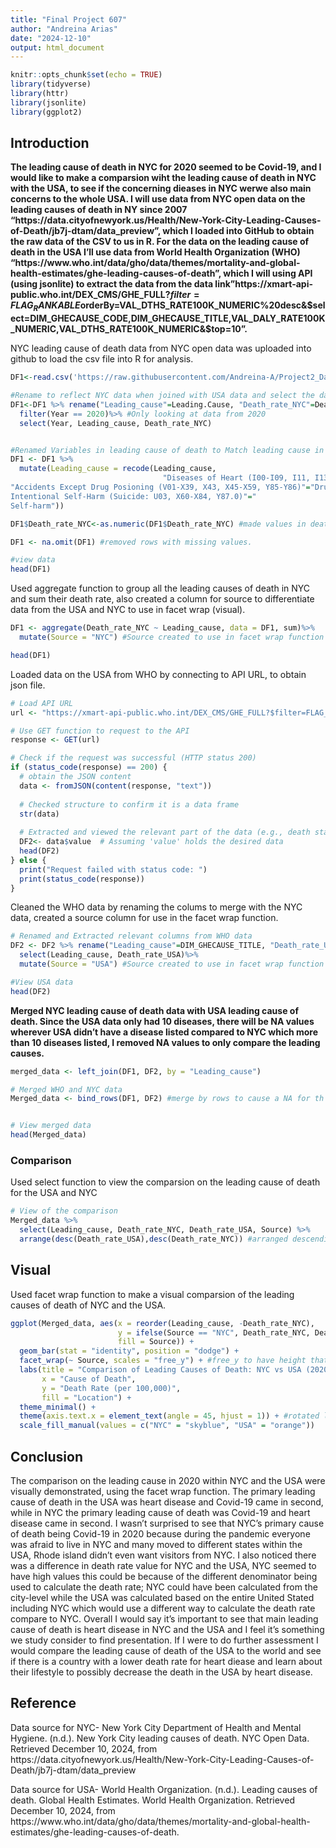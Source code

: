 ```yaml
---
title: "Final Project 607"
author: "Andreina Arias"
date: "2024-12-10"
output: html_document
---
```


```r
knitr::opts_chunk$set(echo = TRUE)
library(tidyverse)
library(httr)
library(jsonlite)
library(ggplot2)
```

## Introduction

**The leading cause of death in NYC for 2020 seemed to be Covid-19, and I would like to make a comparsion wiht the leading cause of death in NYC with the USA, to see if the concerning dieases in NYC werwe also main concerns to the whole USA. I will use data from NYC open data on the leading causes of death in NY since 2007 "https://data.cityofnewyork.us/Health/New-York-City-Leading-Causes-of-Death/jb7j-dtam/data_preview", which I loaded into GitHub to obtain the raw data of the CSV to us in R. For the data on the leading cause of death in the USA I'll use data from World Health Organization (WHO) "https://www.who.int/data/gho/data/themes/mortality-and-global-health-estimates/ghe-leading-causes-of-death", which I will using API (using jsonlite) to extract the data from the data link"https://xmart-api-public.who.int/DEX_CMS/GHE_FULL?$filter=FLAG_RANKABLE%20eq%201%20and%20DIM_COUNTRY_CODE%20eq%20%27USA%27%20and%20DIM_SEX_CODE%20eq%20%27MALE%27%20and%20DIM_AGEGROUP_CODE%20eq%20%27TOTAL%27%20and%20DIM_YEAR_CODE%20eq%202020&$orderBy=VAL_DTHS_RATE100K_NUMERIC%20desc&$select=DIM_GHECAUSE_CODE,DIM_GHECAUSE_TITLE,VAL_DALY_RATE100K_NUMERIC,VAL_DTHS_RATE100K_NUMERIC&$top=10".**


NYC leading cause of death data from NYC open data was uploaded into github to load the csv file into R for analysis.

```r
DF1<-read.csv('https://raw.githubusercontent.com/Andreina-A/Project2_Data607/refs/heads/main/New_York_City_Leading_Causes_of_Death_20241013.csv', na.strings=" ")# na.string will convert all empty data into '.'

#Rename to reflect NYC data when joined with USA data and select the data needed
DF1<-DF1 %>% rename("Leading_cause"=Leading.Cause, "Death_rate_NYC"=Death.Rate)%>%
  filter(Year == 2020)%>% #Only looking at data from 2020
  select(Year, Leading_cause, Death_rate_NYC)


#Renamed Variables in leading cause of death to Match leading cause in USA data, also renamed dieases with long text
DF1 <- DF1 %>%
  mutate(Leading_cause = recode(Leading_cause,
                                  "Diseases of Heart (I00-I09, I11, I13, I20-I51)"="Ischaemic heart disease", "Alzheimer's Disease (G30)"="Alzheimer disease and other dementias", "Cerebrovascular Disease (Stroke: I60-I69)"="Stroke","Covid-19"= "COVID-19", "Chronic Lower Respiratory Diseases (J40-J47)"="Chronic obstructive pulmonary disease","Malignant Neoplasms (Cancer: C00-C97)"="Trachea, bronchus, lung cancers", 	
"Accidents Except Drug Posioning (V01-X39, X43, X45-X59, Y85-Y86)"="Drug use disorders", "Intentional Self-Harm (Suicide: X60-X84, Y87.0)"="Self-harm", "Mental and Behavioral Disorders due to Accidental Poisoning and Other Psychoactive Substance Use (F11-F16, F18-F19, X40-X42, X44)"="Mental and behavioral Health", "11
Intentional Self-Harm (Suicide: U03, X60-X84, Y87.0)"="	
Self-harm"))

DF1$Death_rate_NYC<-as.numeric(DF1$Death_rate_NYC) #made values in death numerical for further analysis

DF1 <- na.omit(DF1) #removed rows with missing values.

#view data
head(DF1)
```


Used aggregate function to group all the leading causes of death in NYC and sum their death rate, also created a column for source to differentiate data from the USA and NYC to use in facet wrap (visual).

```r
DF1 <- aggregate(Death_rate_NYC ~ Leading_cause, data = DF1, sum)%>%
  mutate(Source = "NYC") #Source created to use in facet wrap function

head(DF1)
```

Loaded data on the USA from WHO by connecting to API URL, to obtain json file.

```r
# Load API URL
url <- "https://xmart-api-public.who.int/DEX_CMS/GHE_FULL?$filter=FLAG_RANKABLE%20eq%201%20and%20DIM_COUNTRY_CODE%20eq%20%27USA%27%20and%20DIM_SEX_CODE%20eq%20%27MALE%27%20and%20DIM_AGEGROUP_CODE%20eq%20%27TOTAL%27%20and%20DIM_YEAR_CODE%20eq%202020&$orderBy=VAL_DTHS_RATE100K_NUMERIC%20desc&$select=DIM_GHECAUSE_CODE,DIM_GHECAUSE_TITLE,VAL_DALY_RATE100K_NUMERIC,VAL_DTHS_RATE100K_NUMERIC&$top=10"

# Use GET function to request to the API
response <- GET(url)

# Check if the request was successful (HTTP status 200)
if (status_code(response) == 200) {
  # obtain the JSON content
  data <- fromJSON(content(response, "text"))
  
  # Checked structure to confirm it is a data frame
  str(data)
  
  # Extracted and viewed the relevant part of the data (e.g., death statistics)
  DF2<- data$value  # Assuming 'value' holds the desired data
  head(DF2)
} else {
  print("Request failed with status code: ")
  print(status_code(response))
}

```

Cleaned the WHO data by renaming the colums to merge with the NYC data, created a source column for use in the facet wrap function.

```r
# Renamed and Extracted relevant columns from WHO data
DF2 <- DF2 %>% rename("Leading_cause"=DIM_GHECAUSE_TITLE, "Death_rate_USA"=VAL_DTHS_RATE100K_NUMERIC)%>%
  select(Leading_cause, Death_rate_USA)%>%
  mutate(Source = "USA") #Source created to use in facet wrap function

#View USA data
head(DF2)
```

**Merged NYC leading cause of death data with USA leading cause of death. Since the USA data only had 10 diseases, there will be NA values wherever USA didn't have a disease listed compared to NYC which more than 10 diseases listed, I removed NA values to only compare the leading causes.**
\
```r
merged_data <- left_join(DF1, DF2, by = "Leading_cause")
```

```r
# Merged WHO and NYC data
Merged_data <- bind_rows(DF1, DF2) #merge by rows to cause a NA for th


# View merged data
head(Merged_data)
```
### Comparison

Used select function to view the comparsion on the leading cause of death for the USA and NYC

```r
# View of the comparison
Merged_data %>%
  select(Leading_cause, Death_rate_NYC, Death_rate_USA, Source) %>%
  arrange(desc(Death_rate_USA),desc(Death_rate_NYC)) #arranged descending order for the USA and NYC
```


## Visual

Used facet wrap function to make a visual comparsion of the leading causes of death of NYC and the USA.

```r
ggplot(Merged_data, aes(x = reorder(Leading_cause, -Death_rate_NYC), 
                        y = ifelse(Source == "NYC", Death_rate_NYC, Death_rate_USA),
                        fill = Source)) +
  geom_bar(stat = "identity", position = "dodge") +
  facet_wrap(~ Source, scales = "free_y") + #free_y to have height that will be proportional to the length of the y scale
  labs(title = "Comparison of Leading Causes of Death: NYC vs USA (2020)",
       x = "Cause of Death",
       y = "Death Rate (per 100,000)",
       fill = "Location") +
  theme_minimal() +
  theme(axis.text.x = element_text(angle = 45, hjust = 1)) + #rotated labels on x-axis
  scale_fill_manual(values = c("NYC" = "skyblue", "USA" = "orange"))
```

## Conclusion

The comparison on the leading cause in 2020 within NYC and the USA were visually demonstrated, using the facet wrap function. The primary leading cause of death in the USA was heart disease and Covid-19 came in second, while in NYC the primary leading cause of death was Covid-19 and heart disease came in second. I wasn't surprised to see that NYC's primary cause of death being Covid-19 in 2020 because during the pandemic everyone was afraid to live in NYC and many moved to different states within the USA, Rhode island didn't even want visitors from NYC. I also noticed there was a difference in death rate value for NYC and the USA, NYC seemed to have high values this could be because of the different denominator being used to calculate the death rate; NYC could have been calculated from the city-level while the USA was calculated based on the entire United Stated including NYC which would use a different way to calculate the death rate compare to NYC. Overall I would say it's important to see that main leading cause of death is heart disease in NYC and the USA and I feel it's something we study consider to find presentation. If I were to do further assessment I would compare the leading cause of death of the USA to the world and see if there is a country with a lower death rate for heart diease and learn about their lifestyle to possibly decrease the death in the USA by heart disease.



## Reference

Data source for NYC- New York City Department of Health and Mental Hygiene. (n.d.). New York City leading causes of death. NYC Open Data. Retrieved December 10, 2024, from https://data.cityofnewyork.us/Health/New-York-City-Leading-Causes-of-Death/jb7j-dtam/data_preview

Data source for USA- World Health Organization. (n.d.). Leading causes of death. Global Health Estimates. World Health Organization. Retrieved December 10, 2024, from https://www.who.int/data/gho/data/themes/mortality-and-global-health-estimates/ghe-leading-causes-of-death.